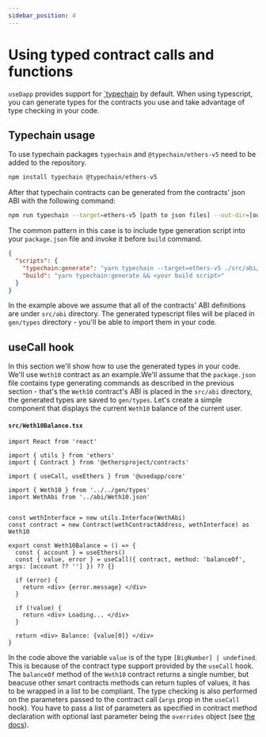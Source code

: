 ```yaml
---
sidebar_position: 4
---
```


# Using typed contract calls and functions

`useDapp` provides support for [`typechain](https://www.npmjs.com/package/typechain) by default. When using typescript, you can generate types for the contracts you use and take advantage of type checking in your code. 

## Typechain usage

To use typechain packages `typechain` and `@typechain/ethers-v5` need to be added to the repository.

```bash npm2yarn
npm install typechain @typechain/ethers-v5
```

After that typechain contracts can be generated from the contracts' json ABI with the following command:

```bash npm2yarn
npm run typechain --target=ethers-v5 [path to json files] --out-dir=[output directory]
```

The common pattern in this case is to include type generation script into your `package.json` file and invoke it before `build` command.
```json
{
  "scripts": {
    "typechain:generate": "yarn typechain --target=ethers-v5 ./src/abi/**/*.json --out-dir=./gen/types",
    "build": "yarn typechain:generate && <your build script>"
  }
}
```
In the example above we assume that all of the contracts' ABI definitions are under `src/abi` directory. The generated typescript files will be placed in `gen/types` directory - you'll be able to import them in your code.

## useCall hook

In this section we'll show how to use the generated types in your code. We'll use `Weth10` contract as an example.We'll assume that the `package.json` file contains type generating commands as described in the previous section - that's the `Weth10` contract's ABI is placed in the `src/abi` directory, the generated types are saved to `gen/types`. Let's create a simple component that displays the current `Weth10` balance of the current user.

#### **`src/Weth10Balance.tsx`**

```tsx
import React from 'react'

import { utils } from 'ethers'
import { Contract } from '@ethersproject/contracts'

import { useCall, useEthers } from '@usedapp/core'

import { Weth10 } from '../../gen/types'
import WethAbi from '../abi/Weth10.json'


const wethInterface = new utils.Interface(WethAbi)
const contract = new Contract(wethContractAddress, wethInterface) as Weth10

export const Weth10Balance = () => {
  const { account } = useEthers()
  const { value, error } = useCall({ contract, method: 'balanceOf', args: [account ?? ''] }) ?? {}

  if (error) {
    return <div> {error.message} </div>
  }

  if (!value) {
    return <div> Loading... </div>
  }
  
  return <div> Balance: {value[0]} </div>
}
```

In the code above the variable `value` is of the type `[BigNumber] | undefined`. This is because of the contract type support provided by the `useCall` hook. The `balanceOf` method of the `Weth10` contract returns a single number, but beacuse other smart contracts methods can return tuples of values, it has to be wrapped in a list to be compliant. The type checking is also performed on the parameters passed to the contract call (`args` prop in the `useCall` hook). You have to pass a list of parameters as specified in contract method declaration with optional last parameter being the `overrides` object (see [the docs](https://docs.ethers.io/v5/api/contract/contract/#contract-functionsSend)).
